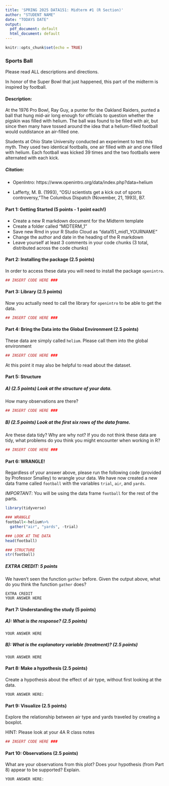 ```yaml
---
title: 'SPRING 2025 DATA151: Midterm #1 (R Section)'
author: "STUDENT NAME"
date: "TODAYS DATE"
output:
  pdf_document: default
  html_document: default
---
```


```r
knitr::opts_chunk$set(echo = TRUE)
```


### Sports Ball

Please read ALL descriptions and directions. 


In honor of the Super Bowl that just happened, this part of the midterm is inspired by football. 

#### Description: 

At the 1976 Pro Bowl, Ray Guy, a punter for the Oakland Raiders, punted a ball that hung mid-air long enough for officials to question whether the pigskin was filled with helium. The ball was found to be filled with air, but since then many have tossed around the idea that a helium-filled football would outdistance an air-filled one. 

Students at Ohio State University conducted an experiment to test this myth. They used two identical footballs, one air filled with air and one filled with helium. Each football was kicked 39 times and the two footballs were alternated with each kick.

##### Citation: 

* OpenIntro: https://www.openintro.org/data/index.php?data=helium

* Lafferty, M. B. (1993), "OSU scientists get a kick out of sports controversy, "The Columbus Dispatch (November, 21, 1993), B7.

#### Part 1: Getting Started (5 points - 1 point each!)

* Create a new R markdown document for the Midterm template 
* Create a folder called "MIDTERM_1"
* Save new Rmd in your R Studio Cloud as "data151_mid1_YOURNAME"
* Change the author and date in the heading of the R markdown
* Leave yourself at least 3 comments in your code chunks (3 total, distributed across the code chunks)

#### Part 2: Installing the package  (2.5 points)

In order to access these data you will need to install the package `openintro`.

```r
## INSERT CODE HERE ###

```

#### Part 3: Library (2.5 points)

Now you actually need to call the library for `openintro` to be able to get the data.  

```r
## INSERT CODE HERE ###

```

#### Part 4: Bring the Data into the Global Environment (2.5 points)

These data are simply called `helium`.  Please call them into the global environment

```r
## INSERT CODE HERE ###

```

At this point it may also be helpful to read about the dataset. 

#### Part 5: Structure 

##### A) (2.5 points) Look at the structure of your data.  

How many observations are there? 

```r
## INSERT CODE HERE ###

```

##### B) (2.5 points) Look at the first six rows of the data frame.  

Are these data tidy?  Why are why not?  If you do not think these data are tidy, what problems do you think you might encounter when working in R?

```r
## INSERT CODE HERE ###

```

#### Part 6: WRANGLE!

Regardless of your answer above, please run the following code (provided by Professor Smalley) to wrangle your data.  We have now created a new data frame called `football` with the variables `trial`, `air`, and `yards`.  

*IMPORTANT*: You will be using the data frame `football` for the rest of the parts.

```r
library(tidyverse)

### WRANGLE
football<-helium%>%
  gather("air", "yards", -trial)

### LOOK AT THE DATA
head(football)

### STRUCTURE
str(football)
```

##### EXTRA CREDIT: 5 points 

We haven't seen the function `gather` before.  Given the output above, what do you think the function `gather` does?

```{}
EXTRA CREDIT
YOUR ANSWER HERE

```


#### Part 7: Understanding the study (5 points)


##### A): What is the response? (2.5 points)

```{}
YOUR ANSWER HERE

```

##### B): What is the explanatory variable (treatment)? (2.5 points)

```{}
YOUR ANSWER HERE

```

#### Part 8: Make a hypothesis (2.5 points)

Create a hypothesis about the effect of air type, without first looking at the data. 

```{}
YOUR ANSWER HERE: 

```

#### Part 9: Visualize (2.5 points)

Explore the relationship between air type and yards traveled by creating a boxplot.  

HINT: Please look at your 4A R class notes

```r
## INSERT CODE HERE ###

```

#### Part 10: Observations (2.5 points)

What are your observations from this plot? Does your hypothesis (from Part 8) appear to be supported? Explain.

```{}
YOUR ANSWER HERE: 

```
